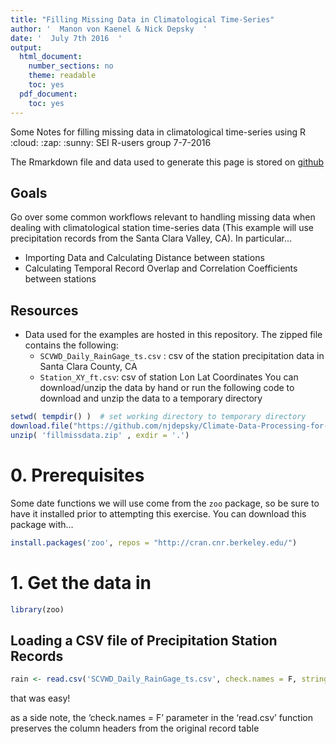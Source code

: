 ```yaml
---
title: "Filling Missing Data in Climatological Time-Series"
author: '  Manon von Kaenel & Nick Depsky  '
date: '  July 7th 2016  '
output:
  html_document:
    number_sections: no
    theme: readable
    toc: yes
  pdf_document:
    toc: yes
---
```


Some Notes for filling missing data in climatological time-series using R :cloud: :zap: :sunny:
SEI R-users group 7-7-2016

The Rmarkdown file and data used to generate this page is stored on [github](https://github.com/njdepsky/RSpatial_6-29)

## Goals 
Go over some common workflows relevant to handling missing data when dealing with climatological station time-series data (This example will use precipitation records from the Santa Clara Valley, CA). In particular...  

* Importing Data and Calculating Distance between stations
* Calculating Temporal Record Overlap and Correlation Coefficients between stations

## Resources
* Data used for the examples are hosted in this repository. The zipped file contains the following:
    - `SCVWD_Daily_RainGage_ts.csv` : csv of the station precipitation data in Santa Clara County, CA
    - `Station_XY_ft.csv`: csv of station Lon Lat Coordinates
You can download/unzip the data by hand or run the following code to download and unzip the data to a temporary directory

```r
setwd( tempdir() )  # set working directory to temporary directory 
download.file("https://github.com/njdepsky/Climate-Data-Processing-for-WEAP-Applications/raw/master/rawdata/fillmissdata.zip", destfile = 'fillmissdata.zip')
unzip( 'fillmissdata.zip' , exdir = '.')
```

# 0. Prerequisites
Some date functions we will use come from the `zoo` package, so be sure to have it installed prior to attempting this exercise. You can download this package with...

```r
install.packages('zoo', repos = "http://cran.cnr.berkeley.edu/")
```

# 1. Get the data in

```r
library(zoo)
```

## Loading a CSV file of Precipitation Station Records
```r
rain <- read.csv('SCVWD_Daily_RainGage_ts.csv', check.names = F, stringsAsFactors = F)
```
that was easy!

as a side note, the 'check.names = F' parameter in the 'read.csv' function preserves the column headers from the original record table
